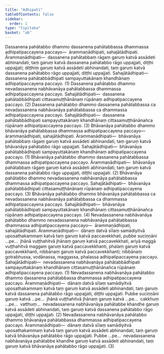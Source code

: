 ```yaml
---
title: "Adhipati"
tableOfContents: false
sidebar:
  order: 1
type: "tipitaka"
basket: "ab"
---
```



<DynamicBreadcrumb />

<Division number="74">

<Paragraph number="955">
Dassanena pahātabbo dhammo dassanena pahātabbassa dhammassa adhipatipaccayena paccayo—  ārammaṇādhipati, sahajātādhipati. <Emphasis>Ārammaṇādhipati</Emphasis>—  dassanena pahātabbaṃ rāgaṃ garuṃ katvā assādeti abhinandati, taṃ garuṃ katvā dassanena pahātabbo rāgo uppajjati, diṭṭhi uppajjati; diṭṭhiṃ garuṃ katvā assādeti abhinandati, taṃ garuṃ katvā dassanena pahātabbo rāgo uppajjati, diṭṭhi uppajjati. <Emphasis>Sahajātādhipati</Emphasis>—  dassanena pahātabbādhipati sampayuttakānaṃ khandhānaṃ adhipatipaccayena paccayo. (1)
</Paragraph>

<Paragraph number="956">
Dassanena pahātabbo dhammo nevadassanena nabhāvanāya pahātabbassa dhammassa adhipatipaccayena paccayo. <Emphasis>Sahajātādhipati</Emphasis>—  dassanena pahātabbādhipati cittasamuṭṭhānānaṃ rūpānaṃ adhipatipaccayena paccayo. (2)
</Paragraph>

<Paragraph number="957">
Dassanena pahātabbo dhammo dassanena pahātabbassa ca nevadassanena nabhāvanāya pahātabbassa ca dhammassa adhipatipaccayena paccayo. <Emphasis>Sahajātādhipati</Emphasis>—  dassanena pahātabbādhipati sampayuttakānaṃ khandhānaṃ cittasamuṭṭhānānañca rūpānaṃ adhipatipaccayena paccayo. (3)
</Paragraph>

</Division>
<Division number="75">

<Paragraph number="958">
Bhāvanāya pahātabbo dhammo bhāvanāya pahātabbassa dhammassa adhipatipaccayena paccayo—  ārammaṇādhipati, sahajātādhipati. <Emphasis>Ārammaṇādhipati</Emphasis>—  bhāvanāya pahātabbaṃ rāgaṃ garuṃ katvā assādeti abhinandati, taṃ garuṃ katvā bhāvanāya pahātabbo rāgo uppajjati. <Emphasis>Sahajātādhipati</Emphasis>—  bhāvanāya pahātabbādhipati sampayuttakānaṃ khandhānaṃ adhipatipaccayena paccayo. (1)
</Paragraph>

<Paragraph number="959">
Bhāvanāya pahātabbo dhammo dassanena pahātabbassa dhammassa adhipatipaccayena paccayo. <Emphasis>Ārammaṇādhipati</Emphasis>—  bhāvanāya pahātabbaṃ rāgaṃ garuṃ katvā assādeti abhinandati, taṃ garuṃ katvā dassanena pahātabbo rāgo uppajjati, diṭṭhi uppajjati. (2)
</Paragraph>

<Paragraph number="960">
Bhāvanāya pahātabbo dhammo nevadassanena nabhāvanāya pahātabbassa dhammassa adhipatipaccayena paccayo. <Emphasis>Sahajātādhipati</Emphasis>—  bhāvanāya pahātabbādhipati cittasamuṭṭhānānaṃ rūpānaṃ adhipatipaccayena paccayo. (3)
</Paragraph>

<Paragraph number="961">
Bhāvanāya pahātabbo dhammo bhāvanāya pahātabbassa ca nevadassanena nabhāvanāya pahātabbassa ca dhammassa adhipatipaccayena paccayo. <Emphasis>Sahajātādhipati</Emphasis>—  bhāvanāya pahātabbādhipati sampayuttakānaṃ khandhānaṃ cittasamuṭṭhānānañca rūpānaṃ adhipatipaccayena paccayo. (4)
</Paragraph>

</Division>
<Division number="76">

<Paragraph number="962">
Nevadassanena nabhāvanāya pahātabbo dhammo nevadassanena nabhāvanāya pahātabbassa dhammassa adhipatipaccayena paccayo—  ārammaṇādhipati, sahajātādhipati. <Emphasis>Ārammaṇādhipati</Emphasis>—  dānaṃ datvā sīlaṃ samādiyitvā uposathakammaṃ katvā taṃ garuṃ katvā paccavekkhati, pubbe suciṇṇāni …pe…  jhānā vuṭṭhahitvā jhānaṃ garuṃ katvā paccavekkhati, ariyā maggā vuṭṭhahitvā maggaṃ garuṃ katvā paccavekkhanti, phalaṃ garuṃ katvā paccavekkhanti, nibbānaṃ garuṃ katvā paccavekkhanti; nibbānaṃ gotrabhussa, vodānassa, maggassa, phalassa adhipatipaccayena paccayo. <Emphasis>Sahajātādhipati</Emphasis>—  nevadassanena nabhāvanāya pahātabbādhipati sampayuttakānaṃ khandhānaṃ cittasamuṭṭhānānañca rūpānaṃ adhipatipaccayena paccayo. (1)
</Paragraph>

<Paragraph number="963">
Nevadassanena nabhāvanāya pahātabbo dhammo dassanena pahātabbassa dhammassa adhipatipaccayena paccayo. <Emphasis>Ārammaṇādhipati</Emphasis>—  dānaṃ datvā sīlaṃ samādiyitvā uposathakammaṃ katvā taṃ garuṃ katvā assādeti abhinandati, taṃ garuṃ katvā dassanena pahātabbo rāgo uppajjati, diṭṭhi uppajjati. Pubbe suciṇṇāni garuṃ katvā …pe…  jhānā vuṭṭhahitvā jhānaṃ garuṃ katvā …pe…  cakkhuṃ …pe…  vatthuṃ…  nevadassanena nabhāvanāya pahātabbe khandhe garuṃ katvā assādeti abhinandati, taṃ garuṃ katvā dassanena pahātabbo rāgo uppajjati, diṭṭhi uppajjati. (2)
</Paragraph>

<Paragraph number="964">
Nevadassanena nabhāvanāya pahātabbo dhammo bhāvanāya pahātabbassa dhammassa adhipatipaccayena paccayo. <Emphasis>Ārammaṇādhipati</Emphasis>—  dānaṃ datvā sīlaṃ samādiyitvā uposathakammaṃ katvā taṃ garuṃ katvā assādeti abhinandati, taṃ garuṃ katvā bhāvanāya pahātabbo rāgo uppajjati. Pubbe …pe…  nevadassanena nabhāvanāya pahātabbe khandhe garuṃ katvā assādeti abhinandati, taṃ garuṃ katvā bhāvanāya pahātabbo rāgo uppajjati. (3)
</Paragraph>
</Division>